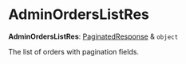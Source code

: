 
# AdminOrdersListRes

 **AdminOrdersListRes**: [PaginatedResponse](../../interfaces/medusa.PaginatedResponse/page.mdx) & `object`

The list of orders with pagination fields.
